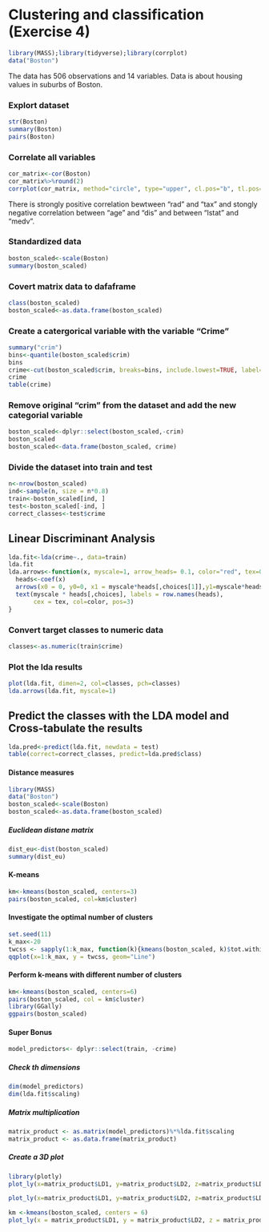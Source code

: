 # Clustering and classification (Exercise 4)

```r
library(MASS);library(tidyverse);library(corrplot)
data("Boston")

```
The data has 506 observations and 14 variables. Data is about housing values in suburbs of Boston. 

### Explort dataset
```r
str(Boston)
summary(Boston)
pairs(Boston)
```

### Correlate all variables
```r
cor_matrix<-cor(Boston)
cor_matrix%>%round(2)
corrplot(cor_matrix, method="circle", type="upper", cl.pos="b", tl.pos="d", tl.cex=0.6)
```
There is strongly positive correlation bewtween "rad" and "tax" and stongly negative correlation between "age" and "dis" and between "lstat" and "medv". 

### Standardized data
```r
boston_scaled<-scale(Boston)
summary(boston_scaled)

```
### Covert matrix data to dafaframe
```r
class(boston_scaled)
boston_scaled<-as.data.frame(boston_scaled)

```

### Create a catergorical variable with the variable "Crime" 
```r
summary("crim")
bins<-quantile(boston_scaled$crim)
bins
crime<-cut(boston_scaled$crim, breaks=bins, include.lowest=TRUE, label=c("low","med_low","med_high", "high"))
crime
table(crime)
```

### Remove original "crim" from the dataset and add the new categorial variable
```r
boston_scaled<-dplyr::select(boston_scaled,-crim)
boston_scaled
boston_scaled<-data.frame(boston_scaled, crime)

```

### Divide the dataset into train and test
```r
n<-nrow(boston_scaled)
ind<-sample(n, size = n*0.8)
train<-boston_scaled[ind, ]
test<-boston_scaled[-ind, ]
correct_classes<-test$crime
```

## Linear Discriminant Analysis
```r
lda.fit<-lda(crime~., data=train)
lda.fit
lda.arrows<-function(x, myscale=1, arrow_heads= 0.1, color="red", tex=0.75, choices =c (1,2)){
  heads<-coef(x)
  arrows(x0 = 0, y0=0, x1 = myscale*heads[,choices[1]],y1=myscale*heads[,choices[2]], col=color, length= arrow_heads)
  text(myscale * heads[,choices], labels = row.names(heads), 
       cex = tex, col=color, pos=3)
}
```

### Convert target classes to numeric data
```r
classes<-as.numeric(train$crime)
```

### Plot the lda results
```r
plot(lda.fit, dimen=2, col=classes, pch=classes)
lda.arrows(lda.fit, myscale=1)
```

## Predict the classes with the LDA model and Cross-tabulate the results
```r
lda.pred<-predict(lda.fit, newdata = test)
table(correct=correct_classes, predict=lda.pred$class)
```

#### Distance measures
```r
library(MASS)
data("Boston")
boston_scaled<-scale(Boston)
boston_scaled<-as.data.frame(boston_scaled)
```
##### Euclidean distane matrix
```r
dist_eu<-dist(boston_scaled)
summary(dist_eu)
```

#### K-means
```r
km<-kmeans(boston_scaled, centers=3)
pairs(boston_scaled, col=km$cluster)
```

#### Investigate the optimal number of clusters
```r
set.seed(11)
k_max<-20
twcss <- sapply(1:k_max, function(k){kmeans(boston_scaled, k)$tot.withinss})
qqplot(x=1:k_max, y = twcss, geom="Line")
```

#### Perform k-means with different number of clusters
```r
km<-kmeans(boston_scaled, centers=6)
pairs(boston_scaled, col = km$cluster)
library(GGally)
ggpairs(boston_scaled)
```

#### Super Bonus
```r
model_predictors<- dplyr::select(train, -crime)
```
##### Check th dimensions
```r
dim(model_predictors)
dim(lda.fit$scaling)
```
##### Matrix multiplication
```r
matrix_product <- as.matrix(model_predictors)%*%lda.fit$scaling
matrix_product <- as.data.frame(matrix_product)
```
##### Create a 3D plot
```r
library(plotly)
plot_ly(x=matrix_product$LD1, y=matrix_product$LD2, z=matrix_product$LD3, type="scatter3d", mode="markers")
```
```r
plot_ly(x=matrix_product$LD1, y=matrix_product$LD2, z=matrix_product$LD3, type="scatter3d", mode="markers", color = train$crime)
```
```r
km <-kmeans(boston_scaled, centers = 6)
plot_ly(x = matrix_product$LD1, y = matrix_product$LD2, z = matrix_product$LD3, type= 'scatter3d', mode='markers', color = km$cluster[ind])
```

